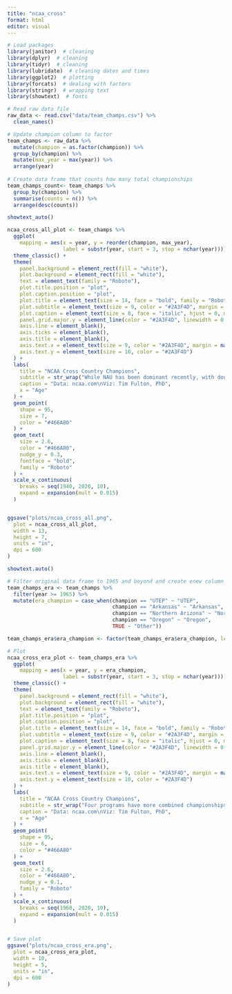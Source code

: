 ```yaml
---
title: "ncaa_cross"
format: html
editor: visual
---
```


```r

# Load packages
library(janitor)  # cleaning
library(dplyr)  # cleaning
library(tidyr)  # cleaning
library(lubridate)  # cleaning dates and times
library(ggplot2)  # plotting
library(forcats)  # dealing with factors
library(stringr)  # wrapping text
library(showtext)  # fonts

```

```r

# Read raw data file
raw_data <- read.csv("data/team_champs.csv") %>% 
  clean_names()

# Update champion column to factor
team_champs <- raw_data %>% 
  mutate(champion = as.factor(champion)) %>% 
  group_by(champion) %>% 
  mutate(max_year = max(year)) %>% 
  arrange(year)
  
# Create data frame that counts how many total championships
team_champs_count<- team_champs %>% 
  group_by(champion) %>% 
  summarise(counts = n()) %>% 
  arrange(desc(counts))

```

```r

showtext_auto()

ncaa_cross_all_plot <- team_champs %>% 
  ggplot(
    mapping = aes(x = year, y = reorder(champion, max_year), 
                  label = substr(year, start = 3, stop = nchar(year)))) +
  theme_classic() +
  theme(
    panel.background = element_rect(fill = "white"),
    plot.background = element_rect(fill = "white"),
    text = element_text(family = "Roboto"),
    plot.title.position = "plot",
    plot.caption.position = "plot",
    plot.title = element_text(size = 14, face = "bold", family = "Roboto Condensed", color = "#2A3F4D", margin = margin(b = 5)),
    plot.subtitle = element_text(size = 9, color = "#2A3F4D", margin = margin(b = 15)),
    plot.caption = element_text(size = 8, face = "italic", hjust = 0, margin = margin(t = 10)),
    panel.grid.major.y = element_line(color = "#2A3F4D", linewidth = 0.25, linetype = "dotted"),
    axis.line = element_blank(),
    axis.ticks = element_blank(),
    axis.title = element_blank(),
    axis.text.x = element_text(size = 9, color = "#2A3F4D", margin = margin(t = 2)),
    axis.text.y = element_text(size = 10, color = "#2A3F4D")
  ) +
  labs(
    title = "NCAA Cross Country Champions",
    subtitle = str_wrap("While NAU has been dominant recently, with double three-peats to win six out of the last eight years, the legendary Arkansas program is still the standard, winning 11 times over 17 years in the 80s and 90s.", 104),
    caption = "Data: ncaa.com\nViz: Tim Fulton, PhD",
    x = "Age"
  ) +
  geom_point(
    shape = 95,
    size = 7, 
    color = "#466A80"
  ) +
  geom_text(
    size = 2.6,
    color = "#466A80",
    nudge_y = 0.3,
    fontface = "bold",
    family = "Roboto"
  ) +
  scale_x_continuous(
    breaks = seq(1940, 2020, 10),
    expand = expansion(mult = 0.015)
  ) 


ggsave("plots/ncaa_cross_all.png",
  plot = ncaa_cross_all_plot,
  width = 13,
  height = 7,
  units = "in",
  dpi = 600
)


```


```r

showtext.auto()

# Filter original data frame to 1965 and beyond and create enew column
team_champs_era <- team_champs %>% 
  filter(year >= 1965) %>% 
  mutate(era_champion = case_when(champion == "UTEP" ~ "UTEP",
                                  champion == "Arkansas" ~ "Arkansas",
                                  champion == "Northern Arizona" ~ "Northern Arizona",
                                  champion == "Oregon" ~ "Oregon",
                                  TRUE ~ "Other"))

team_champs_era$era_champion <- factor(team_champs_era$era_champion, levels = c("Other", "UTEP", "Arkansas", "Oregon", "Northern Arizona"))

# Plot
ncaa_cross_era_plot <- team_champs_era %>% 
  ggplot(
    mapping = aes(x = year, y = era_champion, 
                  label = substr(year, start = 3, stop = nchar(year)))) +
  theme_classic() +
  theme(
    panel.background = element_rect(fill = "white"),
    plot.background = element_rect(fill = "white"),
    text = element_text(family = "Roboto"),
    plot.title.position = "plot",
    plot.caption.position = "plot",
    plot.title = element_text(size = 14, face = "bold", family = "Roboto Condensed", color = "#2A3F4D", margin = margin(b = 5)),
    plot.subtitle = element_text(size = 9, color = "#2A3F4D", margin = margin(b = 5)),
    plot.caption = element_text(size = 8, face = "italic", hjust = 0, margin = margin(t = 10)),
    panel.grid.major.y = element_line(color = "#2A3F4D", linewidth = 0.25, linetype = "dotted"),
    axis.line = element_blank(),
    axis.ticks = element_blank(),
    axis.title = element_blank(),
    axis.text.x = element_text(size = 9, color = "#2A3F4D", margin = margin(t = -10)),
    axis.text.y = element_text(size = 10, color = "#2A3F4D")
  ) +
  labs(
    title = "NCAA Cross Country Champions",
    subtitle = str_wrap("Four programs have more combined championships than all other programs in total. While NAU has been dominant recently, with double three-peats to win six out of the last eight years, the legendary Arkansas program is still the standard, winning 11 times over 17 years in the 80s and 90s.", 104),
    caption = "Data: ncaa.com\nViz: Tim Fulton, PhD",
    x = "Age"
  ) +
  geom_point(
    shape = 95,
    size = 6, 
    color = "#466A80"
  ) +
  geom_text(
    size = 2.6,
    color = "#466A80",
    nudge_y = 0.1,
    family = "Roboto"
  ) +
  scale_x_continuous(
    breaks = seq(1960, 2020, 10),
    expand = expansion(mult = 0.015)
  ) 


# Save plot
ggsave("plots/ncaa_cross_era.png",
  plot = ncaa_cross_era_plot,
  width = 10,
  height = 5,
  units = "in",
  dpi = 600
)


```

